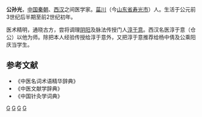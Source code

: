 {{for|公孙述的弟弟、[[成家|成家]]的[[大司马|大司马]]'''公孙光'''|公孙述}}
{{multiple issues|
{{expand|time=2016-08-13T19:46:59+00:00}}
{{no footnotes|time=2016-08-13T19:46:59+00:00}}
{{refimprove|time=2016-08-13T19:46:59+00:00}}
}}
'''公孙光'''，[[中国|中国]][[秦朝|秦朝]]、[[西汉|西汉]]之间医学家。[[菑川|菑川]]（今[[山东省|山东省]][[寿光市|寿光市]]）人。生活于公元前3世纪后半期至前2世纪初年。

医术精明，通晓古方，尝将调理[[阴阳|阴阳]]及脉法传授门人[[淳于意|淳于意]]。西汉名医淳于意（仓公）以他为师。除把本人经验传授给淳于意外，又把淳于意推荐给杨中倩及公乘阳庆当学生。

== 参考文献 ==
*《中医名词术语精华辞典》
*《中医文献学辞典》
*《中国针灸学词典》

[[Category:汉朝医学家|G]]
[[Category:西汉人|G]]
[[Category:公孙姓|G]]
[[Category:寿光人|G]]